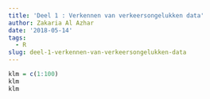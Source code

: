 ```yaml
---
title: 'Deel 1 : Verkennen van verkeersongelukken data'
author: Zakaria Al Azhar
date: '2018-05-14'
tags:
  - R
slug: deel-1-verkennen-van-verkeersongelukken-data
---
```


```r
klm = c(1:100)
klm
klm
```

